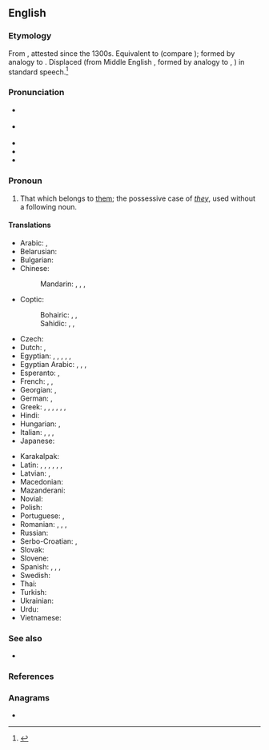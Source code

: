==English==

===Etymology===
From {{etyl|enm|en}} {{m|enm|theires}}, attested since the 1300s. Equivalent to {{suffix|their|s|lang=en}} (compare {{m|en|-'s}}); formed by analogy to {{m|en|his}}. Displaced {{m|en|theirn}} (from Middle English {{m|enm|theiren}}, formed by analogy to {{m|en|mine}}, {{m|en|thine}}) in standard speech.<ref>{{R:Etymonline}}</ref>

===Pronunciation===
* {{a|UK}} {{IPA|/ðɛəz/|/ðɛːz/|lang=en}}
* {{a|US}} {{IPA|/ðɛɚz/|lang=en}}
* {{audio|en-us-theirs.ogg|Audio (US)|lang=en}}
* {{rhymes|ɛə(r)z|lang=en}}
* {{homophones|lang=en|there's}}

===Pronoun===
{{head|en|pronoun|cat2=possessive pronouns|cat3=third person pronouns}}

# That which belongs to [[them]]; the possessive case of ''[[they]]'', used without a following noun.

====Translations====
{{trans-top|that which belongs to them}}
* Arabic: {{qualifier|belonging to two persons}} {{t|ar|لَهُمَا|m|f}}, {{qualifier|belonging to many persons}} {{t|ar|لَهُم|m}} {{t|ar|لَهُن|f}}
* Belarusian: {{t|be|іх|tr=ix}}
* Bulgarian: {{t|bg|техен|tr=téhen}}
* Chinese:
*: Mandarin: {{t+|cmn|他們|alt=他們的|sc=Hani}}, {{t+|cmn|他们|alt=他们的|tr=tāmen-de|sc=Hani}}, {{t+|cmn|她們|alt=她們的|sc=Hani}}, {{t+|cmn|她们|alt=她们的|tr=tāmen-de|sc=Hani}} {{qualifier|of females}}
* Coptic:
*: Bohairic: {{t|cop|ⲫⲱⲟⲩ|m}}, {{t|cop|ⲑⲱⲟⲩ|f}}, {{t|cop|ⲛⲟⲩⲟⲩ|p}}
*: Sahidic: {{t|cop|ⲡⲱⲟⲩ|m}}, {{t|cop|ⲧⲱⲟⲩ|f}}, {{t|cop|ⲛⲟⲩⲟⲩ|p}}
* Czech: {{t+|cs|jejich}}
* Dutch: {{t|nl|het hunne}}, {{t|nl|de hunne}}
* Egyptian: {{q|Old and Middle Egyptian}} {{t-egy|pꜣy.sn|m|h=G40-i-i-s-n:Z2}}, {{q|Old and Middle Egyptian}} {{t-egy|tꜣy.sn|f|h=t-A-i-i-s-n:Z2}}, {{q|Old and Middle Egyptian}} {{t-egy|nꜣy.sn|p|h=n:A-i-i-s-n:Z2}}, {{q|Late Egyptian}} {{t-egy|pꜣy.w|m|h=G40-i-i-w:Z2}}, {{q|Late Egyptian}} {{t-egy|tꜣy.w|f|h=t-A-i-i-w:Z2}}, {{q|Late Egyptian}} {{t-egy|nꜣy.w|p|h=n:A-i-i-w:Z2}}
* Egyptian Arabic: {{t|arz|ليهم|tr=lihom|sc=Arab}}, {{t|arz|بتاعهم|m|tr=betaʕhom|sc=Arab}}, {{t|arz|بتاعتهم|f|tr=betaʕethom|sc=Arab}}, {{t|arz|بتوعهم|p|tr=betoʕhom|sc=Arab}}
* Esperanto: {{t|eo|la ilia}}, {{t|eo|la sia}}
* French: {{t+|fr|le leur|f}}, {{t+|fr|la leur|f}}, {{t+|fr|les leurs|m-p|f-p}}
* Georgian: {{t|ka|მათი|sc=Geor}}, {{t|ka|იმათი|sc=Geor}}
* German: {{t-check|de|ihrs}}, {{t-check|de|[[von]] [[ihnen]]}} <!-- was "von ihnen" - assumed sum-of-parts; if an idiom, use {{t}} instead of {{t-SOP}}. see [[User:Kephir/gadgets/xte#Translation_fixing]] -->
* Greek: {{t+|el|δικός|alt=δικός τους|m}}, {{t|el|δικιά|alt=δικιά τους|f}}, {{t|el|δική|alt=δική τους|f}}, {{t|el|δικό|alt=δικό τους|n}}, {{t|el|δικοί|alt=δικοί τους|m-p}}, {{t|el|δικές|alt=δικές τους|f-p}}, {{t|el|δικά|alt=δικά τους|n-p}}
* Hindi: {{t+|hi|उनका|tr=unkā}}
* Hungarian: {{t+|hu|övék}}, {{t|hu|övéik}}
* Italian: {{t|it|il loro|m}}, {{t|it|la loro|f}}, {{t|it|i loro|m-p}}, {{t|it|le loro|f-p}}
* Japanese: {{t|ja|彼ら|alt=彼らの|tr=かれらの, karera-no}}
{{trans-mid}}
* Karakalpak: {{t|kaa|oniki}}
* Latin: {{t+|la|suus}}, {{t+|la|eorum}}, {{t+|la|earum}}, {{t|la|illorum}}, {{t|la|illarum}}, {{t+|la|horum}}, {{t+|la|harum}}
* Latvian: {{t+|lv|viņu}}, {{t|lv|viņējs}}
* Macedonian: {{t|mk|нивен|tr=níven}}
* Mazanderani: {{t|mzn|وشونی|tr=vešuni|sc=ps-Arab}}
* Novial: {{t|nov|lesen}}
* Polish: {{t+|pl|ich}}
* Portuguese: {{t+|pt|seu}}, {{t+|pt|deles}}
* Romanian: {{t|ro|al lor|m}}, {{t|ro|a lor|f}}, {{t|ro|ai lor|m-p}}, {{t|ro|ale lor|f-p}}
* Russian: {{t+|ru|их}}
* Serbo-Croatian: {{t|sh|њихов|sc=Cyrl}}, {{t|sh|njihov}}
* Slovak: {{t+|sk|ich}}
* Slovene: {{t+|sl|njíhov}}
* Spanish: {{t+|es|suyo|m}}, {{t+|es|suya|f}}, {{t+|es|suyos|m-p}}, {{t+|es|suyas|f-p}}
* Swedish: {{t+|sv|deras}}
* Thai: {{t|th|ของเขา|tr=kŏng kăo}}
* Turkish: {{t|tr|onlarınki}}
* Ukrainian: {{t|uk|їх|tr=jix}}
* Urdu: {{t|ur|ان کا|tr=un kā}}
* Vietnamese: {{t|vi|của họ}}
{{trans-bottom}}

===See also===
* {{projectlink|wikipedia|They}}

===References===
<references/>

===Anagrams===
* {{anagrams|en|Reiths|Rieths|Ritesh|riseth|sireth}}